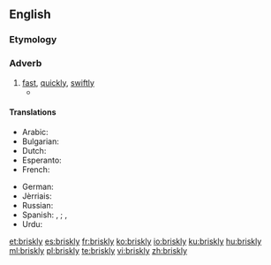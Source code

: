 ==English==

===Etymology===
{{suffix|brisk|ly|lang=en}}

===Adverb===
{{en-adv}}

# [[fast]], [[quickly]], [[swiftly]]
#* {{quote-news
|year=2011
|date=October 23
|author=Phil McNulty
|title=Man Utd   1 - 6   Man City
|work=BBC Sport
|url=http://news.bbc.co.uk/sport2/hi/football/15325536.stm
|page=
|passage=As Ferguson strode '''briskly''' towards the Stretford End at the final whistle, he will have been reflecting on the extent of the challenge now facing him from the club he once branded "noisy neighbours".}}

====Translations====
{{trans-top|fast, quickly, swiftly}}
* Arabic: {{t|ar|بخفة|sc=Arab}}
* Bulgarian: {{t+|bg|бързо}}
* Dutch: {{t|nl|gezwind}}
* Esperanto: {{t|eo|rapide}}
* French: {{t+|fr|vivement}}
{{trans-mid}}
* German: {{t+|de|forsch}}
* Jèrriais: {{t|roa-jer|allègrément}}
* Russian: {{t+|ru|Быстро}}
* Spanish: {{t+|es| con brío}}, {{t+|es| brioso}}; {{adj+|es| rápido}}, {{adj+|es| enérgico}}
* Urdu: {{t|ur|تيز}}
{{trans-bottom}}

[[et:briskly]]
[[es:briskly]]
[[fr:briskly]]
[[ko:briskly]]
[[io:briskly]]
[[ku:briskly]]
[[hu:briskly]]
[[ml:briskly]]
[[pl:briskly]]
[[te:briskly]]
[[vi:briskly]]
[[zh:briskly]]